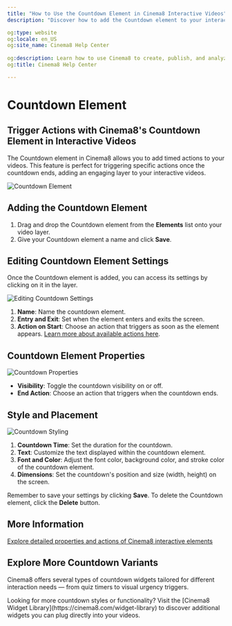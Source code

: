 ```yaml
---
title: "How to Use the Countdown Element in Cinema8 Interactive Videos"
description: "Discover how to add the Countdown element to your interactive videos to trigger timed actions and engage viewers. Visit Cinema8."

og:type: website
og:locale: en_US
og:site_name: Cinema8 Help Center
 
og:description: Learn how to use Cinema8 to create, publish, and analyze interactive videos.
og:title: Cinema8 Help Center

---
```




# Countdown Element

## Trigger Actions with Cinema8's Countdown Element in Interactive Videos

The Countdown element in Cinema8 allows you to add timed actions to your videos. This feature is perfect for triggering specific actions once the countdown ends, adding an engaging layer to your interactive videos.

![Countdown Element](/screenshot/widgets/countdown1.webp)

## Adding the Countdown Element

1. Drag and drop the Countdown element from the **Elements** list onto your video layer.
2. Give your Countdown element a name and click **Save**.

## Editing Countdown Element Settings

Once the Countdown element is added, you can access its settings by clicking on it in the layer.

![Editing Countdown Settings](/screenshot/widgets/countdown2.webp)

1. **Name**: Name the countdown element.
2. **Entry and Exit**: Set when the element enters and exits the screen.
3. **Action on Start**: Choose an action that triggers as soon as the element appears. [Learn more about available actions here](/design-advanced-interactivity/element-properties-common-features).

## Countdown Element Properties

![Countdown Properties](/screenshot/widgets/countdown3.webp)

- **Visibility**: Toggle the countdown visibility on or off.
- **End Action**: Choose an action that triggers when the countdown ends.

## Style and Placement

![Countdown Styling](/screenshot/widgets/countdown4.webp)

1. **Countdown Time**: Set the duration for the countdown.
2. **Text**: Customize the text displayed within the countdown element.
3. **Font and Color**: Adjust the font color, background color, and stroke color of the countdown element.
4. **Dimensions**: Set the countdown's position and size (width, height) on the screen.

Remember to save your settings by clicking **Save**. To delete the Countdown element, click the **Delete** button.

## More Information

[Explore detailed properties and actions of Cinema8 interactive elements](/design-advanced-interactivity/element-properties-common-features)

## Explore More Countdown Variants

Cinema8 offers several types of countdown widgets tailored for different interaction needs — from quiz timers to visual urgency triggers.

<Callout type="info">
Looking for more countdown styles or functionality? Visit the [Cinema8 Widget Library](https://cinema8.com/widget-library) to discover additional widgets you can plug directly into your videos.
</Callout>
